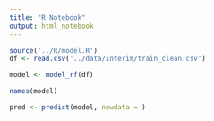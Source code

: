 ```yaml
---
title: "R Notebook"
output: html_notebook
---
```


```r
source('../R/model.R')
df <- read.csv('../data/interim/train_clean.csv')
```

```r
model <- model_rf(df)
```

```r
names(model)
```

```r
pred <- predict(model, newdata = )

```

